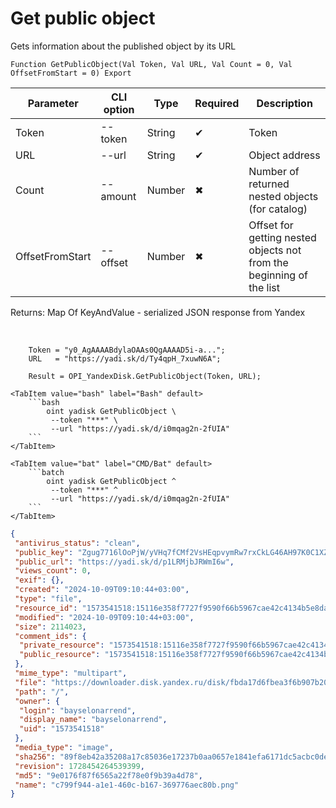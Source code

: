 ﻿---
sidebar_position: 4
---


# Get public object
 Gets information about the published object by its URL



`Function GetPublicObject(Val Token, Val URL, Val Count = 0, Val OffsetFromStart = 0) Export`

  | Parameter | CLI option | Type | Required | Description |
  |-|-|-|-|-|
  | Token | --token | String | &#x2714; | Token |
  | URL | --url | String | &#x2714; | Object address |
  | Count | --amount | Number | &#x2716; | Number of returned nested objects (for catalog) |
  | OffsetFromStart | --offset | Number | &#x2716; | Offset for getting nested objects not from the beginning of the list |

  
  Returns:  Map Of KeyAndValue - serialized JSON response from Yandex

<br/>




```bsl title="1C:Enterprise/OneScript code example"
    Token = "y0_AgAAAABdylaOAAs0QgAAAAD5i-a...";
    URL   = "https://yadi.sk/d/Ty4qpH_7xuwN6A";

    Result = OPI_YandexDisk.GetPublicObject(Token, URL);
```
 

 <Tabs>
  
    <TabItem value="bash" label="Bash" default>
        ```bash
            oint yadisk GetPublicObject \
             --token "***" \
             --url "https://yadi.sk/d/i0mqag2n-2fUIA"
        ```
    </TabItem>
  
    <TabItem value="bat" label="CMD/Bat" default>
        ```batch
            oint yadisk GetPublicObject ^
             --token "***" ^
             --url "https://yadi.sk/d/i0mqag2n-2fUIA"
        ```
    </TabItem>
</Tabs>


```json title="Result"
{
 "antivirus_status": "clean",
 "public_key": "Zgug7716lOoPjW/yVHq7fCMf2VsHEqpvymRw7rxCkLG46AH97K0C1XZAECLVSaR1q/J6bpmRyOJonT3VoXnDag==",
 "public_url": "https://yadi.sk/d/p1LRMjbJRWmI6w",
 "views_count": 0,
 "exif": {},
 "created": "2024-10-09T09:10:44+03:00",
 "type": "file",
 "resource_id": "1573541518:15116e358f7727f9590f66b5967cae42c4134b5e8dafc5a4acba41a51258d715",
 "modified": "2024-10-09T09:10:44+03:00",
 "size": 2114023,
 "comment_ids": {
  "private_resource": "1573541518:15116e358f7727f9590f66b5967cae42c4134b5e8dafc5a4acba41a51258d715",
  "public_resource": "1573541518:15116e358f7727f9590f66b5967cae42c4134b5e8dafc5a4acba41a51258d715"
 },
 "mime_type": "multipart",
 "file": "https://downloader.disk.yandex.ru/disk/fbda17d6fbea3f6b907b20696acaf01c59fab28ca9380c8546090b100a43bfcd/670656b9/gwThwhLBKYvLhQCNnqAHikawF6ofeh69S2Q-9g1T5IGPQ-vmmg5ho0UNlym1cYvMYt55yWUwrNHLEwnJN27VGg%3D%3D?uid=0&filename=c799f944-a1e1-460c-b167-369776aec80b.png&disposition=attachment&hash=&limit=0&content_type=multipart&owner_uid=0&fsize=2114023&hid=03d7263840468e281bd0b238a26e7d0d&media_type=image&tknv=v2&etag=9e0176f87f6565a22f78e0f9b39a4d78",
 "path": "/",
 "owner": {
  "login": "bayselonarrend",
  "display_name": "bayselonarrend",
  "uid": "1573541518"
 },
 "media_type": "image",
 "sha256": "89f8eb42a35208a17c85036e17237b0aa0657e1841efa6171dc5acbc0dea9e18",
 "revision": 1728454264539399,
 "md5": "9e0176f87f6565a22f78e0f9b39a4d78",
 "name": "c799f944-a1e1-460c-b167-369776aec80b.png"
}
```
